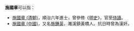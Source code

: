 '''施國章'''可以指：
* [[施國章_(清朝)|施國章 (清朝)]]，順治六年進士，曾參修《[[明史|明史]]》，官至[[侍讀|侍讀]]。
* [[施國章_(中國)|施國章 (中國)]]，又名[[施鍾英|施鍾英]]，濉溪鎮黃橋人。抗日時曾為漢奸。

{{disambig|Cat=三字施姓人名消歧义}}
